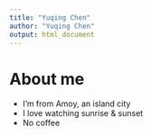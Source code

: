 ```yaml
---
title: "Yuqing Chen"
author: "Yuqing Chen"
output: html_document
---
```


# About me

- I'm from Amoy, an island city
- I love watching sunrise & sunset
- No coffee